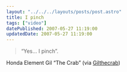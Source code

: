 ```yaml
---
layout: "../../../layouts/posts/post.astro"
title: I pinch
tags: ["video"]
datePublished: 2007-05-27 11:19:00
updatedDate: 2007-05-27 11:19:00
---
```



<YouTube id="https://www.youtube.com/watch?v=fxPg7CwtG2w" />

> “Yes… I pinch”.

Honda Element Gil “The Crab” (via [Gilthecrab](http://youtube.com/user/Gilthecrab))
